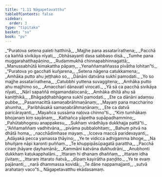 ```yaml
---
title: "1.11 Nāgapetavatthu"
tableOfContents: false
sidebar:
  order: 3
type: "tipitaka"
basket: "su"
book: "pv"
---
```



<DynamicBreadcrumb />

<Division number="73" book="pv" bookNo="19" page="135">

<Paragraph number="84" type="verses" book="pv">
_“Puratova setena paleti hatthinā,_  
_Majjhe pana assatarīrathena;_  
_Pacchā ca kaññā sivikāya nīyati,_  
_Obhāsayantī dasa sabbaso disā._  

</Paragraph>

</Division>
<Division number="74" book="pv" bookNo="19" page="135">

<Paragraph number="85" type="verses" book="pv">
_Tumhe pana muggarahatthapāṇino,_  
_Rudammukhā chinnapabhinnagattā;_  
_Manussabhūtā kimakattha pāpaṃ,_  
_Yenaññamaññassa pivātha lohitan”ti._  

</Paragraph>

</Division>
<Division number="75" book="pv" bookNo="19" page="135">

<Paragraph number="86" type="verses" book="pv">
_“Puratova yo gacchati kuñjarena,_  
_Setena nāgena catukkamena;_  
_Amhāka putto ahu jeṭṭhako so,_  
_Dānāni datvāna sukhī pamodati._  

</Paragraph>

</Division>
<Division number="76" book="pv" bookNo="19" page="135">

<Paragraph number="87" type="verses" book="pv">
_Yo so majjhe assatarīrathena,_  
_Catubbhi yuttena suvaggitena;_  
_Amhāka putto ahu majjhimo so,_  
_Amaccharī dānavatī virocati._  

</Paragraph>

</Division>
<Division number="77" book="pv" bookNo="19" page="135">

<Paragraph number="88" type="verses" book="pv">
_Yā sā ca pacchā sivikāya nīyati,_  
_Nārī sapaññā migamandalocanā;_  
_Amhāka dhītā ahu sā kaniṭṭhikā,_  
_Bhāgaḍḍhabhāgena sukhī pamodati._  

</Paragraph>

</Division>
<Division number="78" book="pv" bookNo="19" page="136">

<Paragraph number="89" type="verses" book="pv">
_Ete ca dānāni adaṃsu pubbe,_  
_Pasannacittā samaṇabrāhmaṇānaṃ;_  
_Mayaṃ pana maccharino ahumha,_  
_Paribhāsakā samaṇabrāhmaṇānaṃ;_  
_Ete ca datvā paricārayanti,_  
_Mayañca sussāma naḷova chinno”ti._  

</Paragraph>

</Division>
<Division number="79" book="pv" bookNo="19" page="136">

<Paragraph number="90" type="verses" book="pv">
_“Kiṃ tumhākaṃ bhojanaṃ kiṃ sayānaṃ,_  
_Kathañca yāpetha supāpadhammino;_  
_Pahūtabhogesu anappakesu,_  
_Sukhaṃ virādhāya dukkhajja pattā”ti._  

</Paragraph>

</Division>
<Division number="80" book="pv" bookNo="19" page="136">

<Paragraph number="91" type="verses" book="pv">
_“Aññamaññaṃ vadhitvāna,_  
_pivāma pubbalohitaṃ;_  
_Bahuṃ pitvā na dhātā homa,_  
_nacchādimhase mayaṃ._  

</Paragraph>

</Division>
<Division number="81" book="pv" bookNo="19" page="136">

<Paragraph number="92" type="verses" book="pv">
_Icceva maccā paridevayanti,_  
_Adāyakā pecca yamassa ṭhāyino;_  
_Ye te vidicca adhigamma bhoge,_  
_Na bhuñjare nāpi karonti puññaṃ._  

</Paragraph>

</Division>
<Division number="82" book="pv" bookNo="19" page="136">

<Paragraph number="93" type="verses" book="pv">
_Te khuppipāsūpagatā parattha,_  
_Pacchā ciraṃ jhāyare ḍayhamānā;_  
_Kammāni katvāna dukhudrāni,_  
_Anubhonti dukkhaṃ kaṭukapphalāni._  

</Paragraph>

</Division>
<Division number="83" book="pv" bookNo="19" page="136">

<Paragraph number="94" type="verses" book="pv">
_Ittaraṃ hi dhanaṃ dhaññaṃ,_  
_ittaraṃ idha jīvitaṃ;_  
_Ittaraṃ ittarato ñatvā,_  
_dīpaṃ kayirātha paṇḍito._  

</Paragraph>

</Division>
<Division number="84" book="pv" bookNo="19" page="136">

<Paragraph number="95" type="verses" book="pv">
_Ye te evaṃ pajānanti,_  
_narā dhammassa kovidā;_  
_Te dāne nappamajjanti,_  
_sutvā arahataṃ vaco”ti._  


</Paragraph>
</Division>

<Paragraph number="96" type="center" book="pv">
Nāgapetavatthu ekādasamaṃ.
</Paragraph>